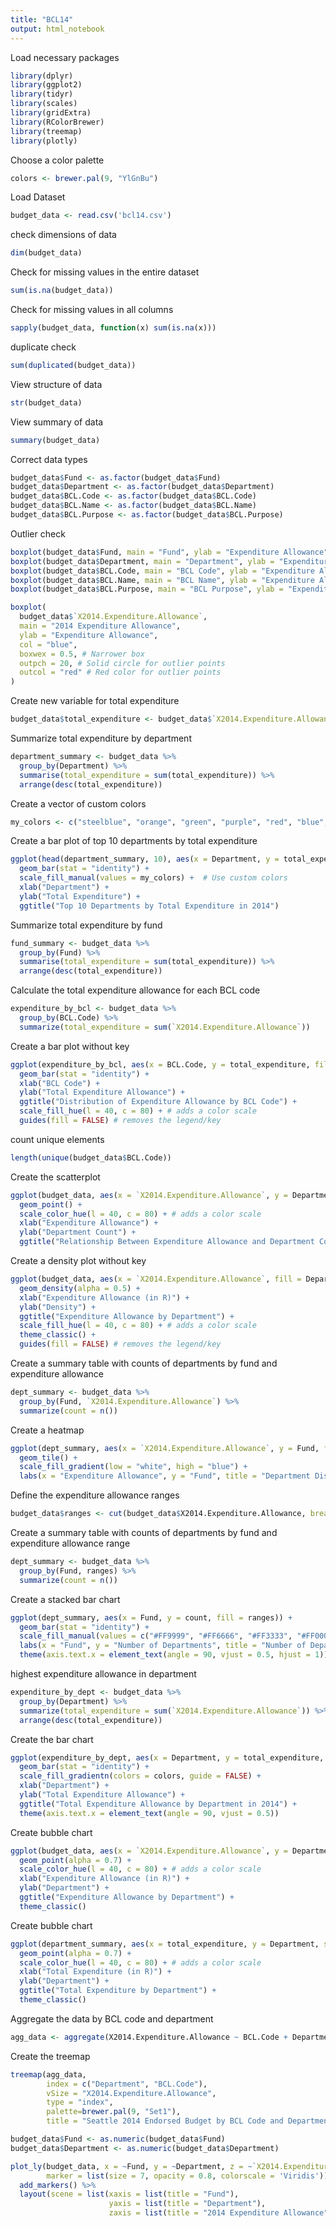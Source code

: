 ```yaml
---
title: "BCL14"
output: html_notebook
---
```


Load necessary packages

```r
library(dplyr)
library(ggplot2)
library(tidyr)
library(scales)
library(gridExtra)
library(RColorBrewer)
library(treemap)
library(plotly)
```

Choose a color palette

```r
colors <- brewer.pal(9, "YlGnBu")
```

Load Dataset

```r
budget_data <- read.csv('bcl14.csv')
```

check dimensions of data

```r
dim(budget_data)
```

Check for missing values in the entire dataset

```r
sum(is.na(budget_data))
```

Check for missing values in all columns

```r
sapply(budget_data, function(x) sum(is.na(x)))
```

duplicate check

```r
sum(duplicated(budget_data))
```

View structure of data

```r
str(budget_data)
```

View summary of data

```r
summary(budget_data)
```

Correct data types

```r
budget_data$Fund <- as.factor(budget_data$Fund)
budget_data$Department <- as.factor(budget_data$Department)
budget_data$BCL.Code <- as.factor(budget_data$BCL.Code)
budget_data$BCL.Name <- as.factor(budget_data$BCL.Name)
budget_data$BCL.Purpose <- as.factor(budget_data$BCL.Purpose)
```

Outlier check

```r
boxplot(budget_data$Fund, main = "Fund", ylab = "Expenditure Allowance", col = "steelblue")
boxplot(budget_data$Department, main = "Department", ylab = "Expenditure Allowance", col = "darkgreen")
boxplot(budget_data$BCL.Code, main = "BCL Code", ylab = "Expenditure Allowance", col = "purple")
boxplot(budget_data$BCL.Name, main = "BCL Name", ylab = "Expenditure Allowance", col = "red")
boxplot(budget_data$BCL.Purpose, main = "BCL Purpose", ylab = "Expenditure Allowance", col = "orange")

boxplot(
  budget_data$`X2014.Expenditure.Allowance`,
  main = "2014 Expenditure Allowance",
  ylab = "Expenditure Allowance",
  col = "blue",
  boxwex = 0.5, # Narrower box
  outpch = 20, # Solid circle for outlier points
  outcol = "red" # Red color for outlier points
)
```

Create new variable for total expenditure

```r
budget_data$total_expenditure <- budget_data$`X2014.Expenditure.Allowance`
```

Summarize total expenditure by department

```r
department_summary <- budget_data %>%
  group_by(Department) %>%
  summarise(total_expenditure = sum(total_expenditure)) %>%
  arrange(desc(total_expenditure))
```

Create a vector of custom colors

```r
my_colors <- c("steelblue", "orange", "green", "purple", "red", "blue", "yellow", "brown", "grey", "pink")
```

Create a bar plot of top 10 departments by total expenditure

```r
ggplot(head(department_summary, 10), aes(x = Department, y = total_expenditure, fill = Department)) +
  geom_bar(stat = "identity") +
  scale_fill_manual(values = my_colors) +  # Use custom colors
  xlab("Department") +
  ylab("Total Expenditure") +
  ggtitle("Top 10 Departments by Total Expenditure in 2014") 
```

Summarize total expenditure by fund

```r
fund_summary <- budget_data %>%
  group_by(Fund) %>%
  summarise(total_expenditure = sum(total_expenditure)) %>%
  arrange(desc(total_expenditure))
```

Calculate the total expenditure allowance for each BCL code

```r
expenditure_by_bcl <- budget_data %>%
  group_by(BCL.Code) %>%
  summarize(total_expenditure = sum(`X2014.Expenditure.Allowance`))
```

Create a bar plot without key

```r
ggplot(expenditure_by_bcl, aes(x = BCL.Code, y = total_expenditure, fill = BCL.Code)) +
  geom_bar(stat = "identity") +
  xlab("BCL Code") +
  ylab("Total Expenditure Allowance") +
  ggtitle("Distribution of Expenditure Allowance by BCL Code") +
  scale_fill_hue(l = 40, c = 80) + # adds a color scale
  guides(fill = FALSE) # removes the legend/key
```

count unique elements

```r
length(unique(budget_data$BCL.Code))
```

Create the scatterplot

```r
ggplot(budget_data, aes(x = `X2014.Expenditure.Allowance`, y = Department, color = Department)) +
  geom_point() +
  scale_color_hue(l = 40, c = 80) + # adds a color scale
  xlab("Expenditure Allowance") +
  ylab("Department Count") +
  ggtitle("Relationship Between Expenditure Allowance and Department Count")
```

Create a density plot without key

```r
ggplot(budget_data, aes(x = `X2014.Expenditure.Allowance`, fill = Department)) +
  geom_density(alpha = 0.5) +
  xlab("Expenditure Allowance (in R)") +
  ylab("Density") +
  ggtitle("Expenditure Allowance by Department") +
  scale_fill_hue(l = 40, c = 80) + # adds a color scale
  theme_classic() +
  guides(fill = FALSE) # removes the legend/key
```

Create a summary table with counts of departments by fund and expenditure allowance

```r
dept_summary <- budget_data %>%
  group_by(Fund, `X2014.Expenditure.Allowance`) %>%
  summarize(count = n())
```

Create a heatmap

```r
ggplot(dept_summary, aes(x = `X2014.Expenditure.Allowance`, y = Fund, fill = count)) +
  geom_tile() +
  scale_fill_gradient(low = "white", high = "blue") +
  labs(x = "Expenditure Allowance", y = "Fund", title = "Department Distribution by Fund and Expenditure Allowance")
```

Define the expenditure allowance ranges

```r
budget_data$ranges <- cut(budget_data$X2014.Expenditure.Allowance, breaks = seq(0, 8000000, by = 1000000))
```

Create a summary table with counts of departments by fund and expenditure allowance range

```r
dept_summary <- budget_data %>%
  group_by(Fund, ranges) %>%
  summarize(count = n())
```

Create a stacked bar chart

```r
ggplot(dept_summary, aes(x = Fund, y = count, fill = ranges)) +
  geom_bar(stat = "identity") +
  scale_fill_manual(values = c("#FF9999", "#FF6666", "#FF3333", "#FF0000", "#CC0000", "#990000", "#660000", "#330000")) +
  labs(x = "Fund", y = "Number of Departments", title = "Number of Departments by Fund and Expenditure Allowance Ranges") +
  theme(axis.text.x = element_text(angle = 90, vjust = 0.5, hjust = 1))
```

highest expenditure allowance in department

```r
expenditure_by_dept <- budget_data %>%
  group_by(Department) %>%
  summarize(total_expenditure = sum(`X2014.Expenditure.Allowance`)) %>%
  arrange(desc(total_expenditure))
```

Create the bar chart

```r
ggplot(expenditure_by_dept, aes(x = Department, y = total_expenditure, fill = total_expenditure)) +
  geom_bar(stat = "identity") +
  scale_fill_gradientn(colors = colors, guide = FALSE) +
  xlab("Department") +
  ylab("Total Expenditure Allowance") +
  ggtitle("Total Expenditure Allowance by Department in 2014") +
  theme(axis.text.x = element_text(angle = 90, vjust = 0.5))
```

Create bubble chart

```r
ggplot(budget_data, aes(x = `X2014.Expenditure.Allowance`, y = Department, size = `X2014.Expenditure.Allowance`, color = Department)) +
  geom_point(alpha = 0.7) +
  scale_color_hue(l = 40, c = 80) + # adds a color scale
  xlab("Expenditure Allowance (in R)") +
  ylab("Department") +
  ggtitle("Expenditure Allowance by Department") +
  theme_classic()
```

Create bubble chart

```r
ggplot(department_summary, aes(x = total_expenditure, y = Department, size = total_expenditure, color = Department)) +
  geom_point(alpha = 0.7) +
  scale_color_hue(l = 40, c = 80) + # adds a color scale
  xlab("Total Expenditure (in R)") +
  ylab("Department") +
  ggtitle("Total Expenditure by Department") +
  theme_classic()
```

Aggregate the data by BCL code and department

```r
agg_data <- aggregate(X2014.Expenditure.Allowance ~ BCL.Code + Department, data = budget_data, sum)
```

Create the treemap

```r
treemap(agg_data, 
        index = c("Department", "BCL.Code"), 
        vSize = "X2014.Expenditure.Allowance", 
        type = "index",
        palette=brewer.pal(9, "Set1"),
        title = "Seattle 2014 Endorsed Budget by BCL Code and Department")

budget_data$Fund <- as.numeric(budget_data$Fund)
budget_data$Department <- as.numeric(budget_data$Department)

plot_ly(budget_data, x = ~Fund, y = ~Department, z = ~`X2014.Expenditure.Allowance`, color = ~`X2014.Expenditure.Allowance`,
        marker = list(size = 7, opacity = 0.8, colorscale = 'Viridis')) %>%
  add_markers() %>%
  layout(scene = list(xaxis = list(title = "Fund"),
                      yaxis = list(title = "Department"),
                      zaxis = list(title = "2014 Expenditure Allowance")))
```
